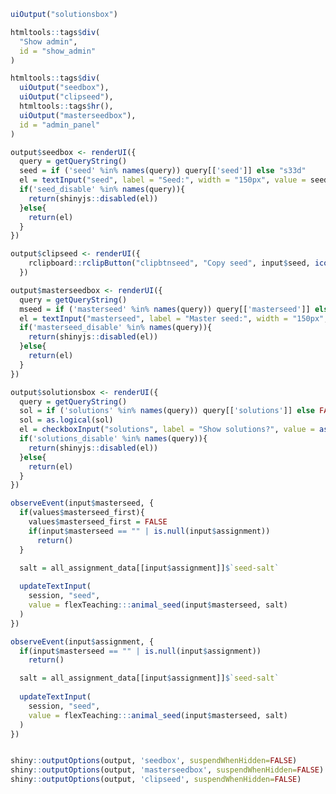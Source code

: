 
```r

uiOutput("solutionsbox")

htmltools::tags$div(
  "Show admin",
  id = "show_admin"
)

htmltools::tags$div(
  uiOutput("seedbox"),
  uiOutput("clipseed"),
  htmltools::tags$hr(),
  uiOutput("masterseedbox"),
  id = "admin_panel"
)

```

```r
output$seedbox <- renderUI({
  query = getQueryString()
  seed = if ('seed' %in% names(query)) query[['seed']] else "s33d"
  el = textInput("seed", label = "Seed:", width = "150px", value = seed)
  if('seed_disable' %in% names(query)){
    return(shinyjs::disabled(el))
  }else{
    return(el)
  }
})

output$clipseed <- renderUI({
    rclipboard::rclipButton("clipbtnseed", "Copy seed", input$seed, icon("clipboard"))
  })

output$masterseedbox <- renderUI({
  query = getQueryString()
  mseed = if ('masterseed' %in% names(query)) query[['masterseed']] else ""
  el = textInput("masterseed", label = "Master seed:", width = "150px", value = mseed)
  if('masterseed_disable' %in% names(query)){
    return(shinyjs::disabled(el))
  }else{
    return(el)
  }
})

output$solutionsbox <- renderUI({
  query = getQueryString()
  sol = if ('solutions' %in% names(query)) query[['solutions']] else FALSE
  sol = as.logical(sol)
  el = checkboxInput("solutions", label = "Show solutions?", value = as.logical(sol))
  if('solutions_disable' %in% names(query)){
    return(shinyjs::disabled(el))
  }else{
    return(el)
  }
})
```

```r
observeEvent(input$masterseed, {
  if(values$masterseed_first){
    values$masterseed_first = FALSE
    if(input$masterseed == "" | is.null(input$assignment))
      return()
  }
  
  salt = all_assignment_data[[input$assignment]]$`seed-salt`

  updateTextInput(
    session, "seed", 
    value = flexTeaching:::animal_seed(input$masterseed, salt)
  )
})

observeEvent(input$assignment, {
  if(input$masterseed == "" | is.null(input$assignment))
    return()

  salt = all_assignment_data[[input$assignment]]$`seed-salt`
  
  updateTextInput(
    session, "seed", 
    value = flexTeaching:::animal_seed(input$masterseed, salt)
  )
})


shiny::outputOptions(output, 'seedbox', suspendWhenHidden=FALSE)
shiny::outputOptions(output, 'masterseedbox', suspendWhenHidden=FALSE)
shiny::outputOptions(output, 'clipseed', suspendWhenHidden=FALSE)


```

